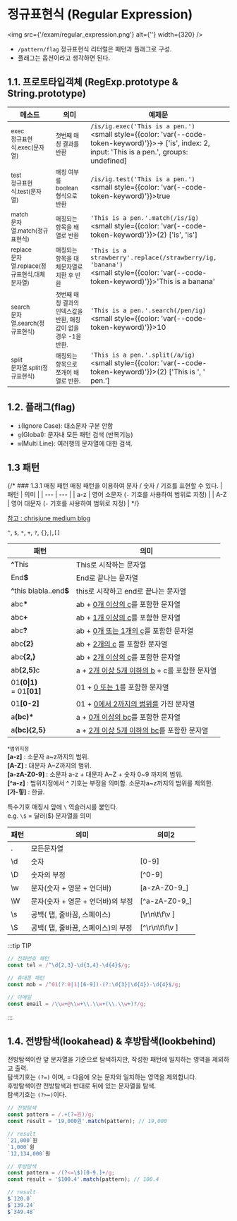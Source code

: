 # 정규표현식 (Regular Expression)
<img src={'/exam/regular_expression.png'} alt={''} width={320} />
- `/pattern/flag` 정규표현식 리터럴은 패턴과 플래그로 구성.
- 플래그는 옵션이라고 생각하면 된다.

## 1.1. 프로토타입객체 (RegExp.prototype & String.prototype)
| 메소드 | 의미 | 예제문 |  
| --- | --- |--- |  
| <small>exec</small><br /><small>정규표현식.exec(문자열)</small> | <small>첫번째 매칭 결과를 반환</small> | `/is/ig.exec('This is a pen.')`<br /><small style={{color: 'var(--code-token-keyword)'}}>-> ['is', index: 2, input: 'This is a pen.', groups: undefined]</small> |  
| <small>test</small><br /><small>정규표현식.test(문자열)</small> | <small>매칭 여부를 boolean 형식으로 반환</small> | `/is/ig.test('This is a pen.')`<br /><small style={{color: 'var(--code-token-keyword)'}}>true</small> |  
| <small>match</small><br /><small>문자열.match(정규표현식)</small> | <small>매칭되는 항목을 배열로 반환</small> | `'This is a pen.'.match(/is/ig)`<br /><small style={{color: 'var(--code-token-keyword)'}}>(2) ['is', 'is']</small> |  
| <small>replace</small><br /><small>문자열.replace(정규표현식,대체문자열)</small> | <small>매칭되는 항목을 대체문자열로 치환 후 반환</small> | `'This is a strawberry'.replace(/strawberry/ig, 'banana')`<br /><small style={{color: 'var(--code-token-keyword)'}}>'This is a banana'</small> |  
| <small>search</small><br /><small>문자열.search(정규표현식)</small> | <small>첫번째 매칭 결과의 인덱스값을 반환, 매칭값이 없을 경우 -1을 반환.</small> | `'This is a pen.'.search(/pen/ig)`<br /><small style={{color: 'var(--code-token-keyword)'}}>10</small> |  
| <small>split</small><br /><small>문자열.split(정규표현식)</small> | <small>매칭되는 항목으로 쪼개어 배열로 반환.</small> | `'This is a pen.'.split(/a/ig)`<br /><small style={{color: 'var(--code-token-keyword)'}}>(2) ['This is ', ' pen.']</small> |  

## 1.2. 플래그(flag)
- `i`(Ignore Case): 대소문자 구분 안함
- `g`(Global): 문자내 모든 패턴 검색 (반복기능)
- `m`(Multi Line): 여러행의 문자열에 대한 검색.

## 1.3 패턴

{/* ### 1.3.1 매칭 패턴
매칭 패턴을 이용하여 문자 / 숫자 / 기호를 표현할 수 있다.
| 패턴 | 의미 |
| --- | --- |
| a-z | 영어 소문자 (`-` 기호를 사용하여 범위로 지정) |
| A-Z | 영어 대문자 (`-` 기호를 사용하여 범위로 지정) | */}

[참고 : chrisjune medium blog](https://chrisjune-13837.medium.com/%EC%A0%95%EA%B7%9C%EC%8B%9D-%ED%8A%9C%ED%86%A0%EB%A6%AC%EC%96%BC-%EC%98%88%EC%A0%9C%EB%A5%BC-%ED%86%B5%ED%95%9C-cheatsheet-%EB%B2%88%EC%97%AD-61c3099cdca8)

`^`, `$`, `*`, `+`, `?`, `{}`,`|`,`[]`  

| 패턴 | 의미 |
| --- | --- |
| <b>^</b>This | This로 시작하는 문자열 |
| End<b>$</b> | End로 끝나는 문자열 |
| <b>^</b>this blabla..end<b>$</b> | this로 시작하고 end로 끝나는 문자열 |
| abc<b>*</b> | ab + <u>0개 이상의 c</u>를 포함한 문자열 |
| abc<b>+</b> | ab + <u>1개 이상의 c</u>를 포함한 문자열 |
| abc<b>?</b> | ab + <u>0개 또는 1개의 c</u>를 포함한 문자열 |
| abc<b>\{2\}</b> | ab + <u>2개의 c</u> 를 포함한 문자열 |
| abc<b>\{2,\}</b> | ab + <u>2개 이상의 c</u>를 포함한 문자열 |
| ab<b>\{2,5\}</b>c | a + <u>2개 이상 5개 이하의 b</u> + c를 포함한 문자열 |
| 01<b>\(0\|1\)</b><br />= 01<b>[01]</b> | 01 + <u>0 또는 1</u>를 포함한 문자열 |
| 01<b>[0-2]</b> | 01 + <u>0에서 2까지의 범위를</u> 가진 문자열 |
| a<b>\(bc\)*</b> | a + <u>0개 이상의 bc</u>를 포함한 문자열 |
| a<b>\(bc\)\{2,5\}</b> | a + <u>2개 이상 5개 이하의 bc</u>를 포함한 문자열 |

<small>*범위지정</small>  
<b>[a-z]</b> : 소문자 a~z까지의 범위.  
<b>[A-Z]</b> : 대문자 A~Z까지의 범위.  
<b>[a-zA-Z0-9]</b> : 소문자 a-z + 대문자 A~Z + 숫자 0~9 까지의 범위.  
<b>[^a-z]</b> : 범위지정에서 ^ 기호는 부정을 의미함. 소문자a~z까지의 범위를 제외한.  
<b>[가-힣]</b> : 한글.
  
특수기호 매칭시 앞에 `\` 역슬러시를 붙인다.  
e.g. `\$` = 달러($) 문자열을 의미

| 패턴 | 의미 | 의미2 |
| --- | --- | --- |
| . | 모든문자열  |  |
| \d | 숫자  | [0-9] |
| \D | 숫자의 부정 | [^0-9] |
| \w | 문자(숫자 + 영문 + 언더바) | [a-zA-Z0-9_] |
| \W | 문자(숫자 + 영문 + 언더바)의 부정 | [^a-zA-Z0-9_] |
| \s | 공백( 탭, 줄바꿈, 스페이스) | [\r\n\t\f\v ] |
| \S | 공백( 탭, 줄바꿈, 스페이스)의 부정 | [^\r\n\t\f\v ] |

:::tip TIP
```javascript
// 전화번호 패턴
const tel = /^\d{2,3}-\d{3,4}-\d{4}$/g;

// 휴대폰 패턴
const mob = /^01(?:0|1|[6-9])-(?:\d{3}|\d{4})-\d{4}$/g;

// 이메일
const email = /\\w+@\\w+\\.\\w+(\\.\\w+)?/g;
```
:::

## 1.4. 전방탐색(lookahead) & 후방탐색(lookbehind)
전방탐색이란 앞 문자열을 기준으로 탐색하지만, 작성한 패턴에 일치하는 영역을 제외하고 출력.  
탐색기호는 `(?=)` 이며, = 다음에 오는 문자와 일치하는 영역을 제외합니다.  
후방탐색이란 전방탐색과 반대로 뒤에 있는 문자열을 탐색.  
탐색기호는 `(?>=)`이다.

```javascript
// 전방탐색
const pattern = /.+(?=원)/g;
const result = '19,000원'.match(pattern); // 19,000

// result
`21,000`원
`1,000`원
`12,134,000`원

// 후방탐색
const pattern = /(?<=\$)[0-9.]+/g;
const result = '$100.4'.match(pattern); // 100.4

// result
$`120.0`
$`139.24`
$`349.48`
```